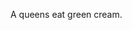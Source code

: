 
A qu<span className="highlight">ee</span>ns <span className="highlight">ea</span>t gr<span className='highlight'>ee</span>n cr<span className='highlight'>ea</span>m.


